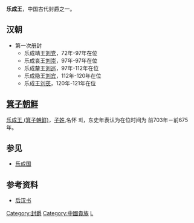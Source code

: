'''乐成王'''，中国古代封爵之一。

==汉朝==
*第一次册封 
**乐成靖王[[刘党|刘党]]，72年-97年在位
**乐成哀王[[刘崇|刘崇]]，97年-97年在位
**乐成釐王[[刘巡|刘巡]]，97年-112年在位
**乐成隐王[[刘宾|刘宾]]，112年-120年在位
**乐成王[[刘苌|刘苌]]，120年-121年在位

==[[箕子朝鲜|箕子朝鲜]]==
[[乐成王_(箕子朝鲜)|乐成王 (箕子朝鲜)]]，[[子姓|子姓]],名怀 	회，东史年表认为在位时间为 	前703年－前675年。

==参见==
*[[乐成国|乐成国]]

==参考资料==
*[[后汉书|后汉书]]

[[Category:封爵|Category:封爵]]
[[Category:中國貴族|Category:中國貴族]]
[[Category:汉朝诸侯王封号|L]]
{{disambig|Cat=三字封號消歧義}}